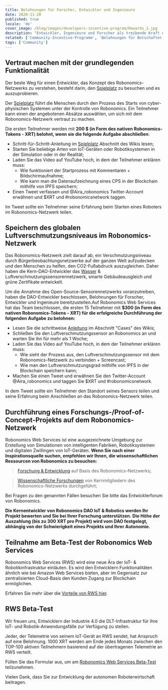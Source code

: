 ```yaml
---
title: Belohnungen für Forscher, Entwickler und Ingenieure
date: 2020-11-20
published: true
locale: 'de'
cover_image: /blog/images/developers-incentive-program/Rewards_2.jpg
description: "Entwickler, Ingenieure und Forscher als treibende Kraft der Robotikindustrie erhalten Belohnungen für Forschungs- und Entwicklungsaktivitäten auf Basis des Robonomics-Netzwerks. Die Kernentwickler des Robonomics DAO haben 5000 XRT zur Anreizung der Community bereitgestellt."
related: ['Community-Incentive-Programm', 'Belohnungen für Botschafter & Influencer']
tags: ['Community']
---
```


## Vertraut machen mit der grundlegenden Funktionalität

Der beste Weg für einen Entwickler, das Konzept des Robonomics-Netzwerks zu verstehen, besteht darin, den [Spielplatz](https://wiki.robonomics.network/docs/create-account-in-dapp/) zu besuchen und es auszuprobieren.

Der [Spielplatz](https://wiki.robonomics.network/docs/create-account-in-dapp/) führt die Menschen durch den Prozess des Starts von cyber-physischen Systemen unter der Kontrolle von Robonomics. Ein Teilnehmer kann einen der angebotenen Absätze auswählen, um sich mit dem Robonomics-Netzwerk vertraut zu machen.

Die ersten Teilnehmer werden mit **200 $ (in Form des nativen Robonomics-Tokens - XRT) belohnt, wenn sie die folgende Aufgabe abschließen**:

* Schritt-für-Schritt-Anleitung im [Spielplatz](https://wiki.robonomics.network/docs/create-account-in-dapp/) Abschnitt des Wikis lesen;
* Starten Sie beliebige Arten von IoT-Geräten oder Robotiksystemen in der Simulation oder in der Realität;
* Laden Sie das Video auf YouTube hoch, in dem der Teilnehmer erklären muss:
    * Wie funktioniert der Startprozess mit Kommentaren + Bildschirmaufnahme;
    * Wie kann man die Datenaufzeichnung eines CPS in der Blockchain mithilfe von IPFS speichern;
* Einen Tweet verfassen und @Aira_robonomics Twitter-Account erwähnen und $XRT und #robonomicsnetwork taggen.

Im Tweet sollte ein Teilnehmer seine Erfahrung beim Starten eines Roboters im Robonomics-Netzwerk teilen.

## Speichern des globalen Luftverschmutzungsniveaus im Robonomics-Netzwerk

Das Robonomics-Netzwerk zielt darauf ab, ein Verschmutzungsniveau durch Bürgerbeobachtungsnetzwerke auf der ganzen Welt aufzudecken und den Menschen zu helfen, den CO2-Fußabdruck auszugleichen. Daher haben die Kern-DAO-Entwickler das [Wasser](https://www.frontiersin.org/articles/10.3389/frobt.2020.00070/full) & Luftverschmutzungssensorennetzwerk, smarte Gebäudeausgleich und grüne Zertifikate entwickelt.

Um die Annahme des Open-Source-Sensorennetzwerks voranzutreiben, haben die DAO-Entwickler beschlossen, Belohnungen für Forscher, Entwickler und Ingenieure bereitzustellen.Auf Robonomics Web Services hat das Team beschlossen, die ersten 15 Teilnehmer mit **$300 (in Form des nativen Robonomics-Tokens - XRT) für die erfolgreiche Durchführung der folgenden Aufgabe zu belohnen:**

* Lesen Sie die schrittweise [Anleitung](https://wiki.robonomics.network/docs/connect-sensor-to-robonomics/) im Abschnitt "Cases" des Wikis;
* Schließen Sie den Luftverschmutzungssensor an Robonomics an und warten Sie ihn für mehr als 1 Woche;
* Laden Sie das Video auf YouTube hoch, in dem der Teilnehmer erklären muss:
   * Wie sieht der Prozess aus, den Luftverschmutzungssensor mit dem Robonomics-Netzwerk zu verbinden + Screencast;
   * Wie man den Luftverschmutzungsgrad mithilfe von IPFS in der Blockchain speichern kann;
* Machen Sie einen Tweet und erwähnen Sie den Twitter-Account @Aira_robonomics und taggen Sie $XRT und #robonomicsnetwork.

In dem Tweet sollte ein Teilnehmer den Standort seines Sensors teilen und seine Erfahrung beim Anschließen an das Robonomics-Netzwerk teilen.

## Durchführung eines Forschungs-/Proof-of-Concept-Projekts auf dem Robonomics-Netzwerk

Robonomics Web Services ist eine ausgezeichnete Umgebung zur Erstellung von Simulationen von intelligenten Fabriken, Robotiksystemen und digitalen Zwillingen von IoT-Geräten.
**Wenn Sie nach einer Inspirationsquelle suchen, empfehlen wir Ihnen, die wissenschaftlichen Ressourcen von Robonomics zu besuchen:**

> [Forschung & Entwicklung](https://wiki.robonomics.network/docs/r-and-d-based-on-robonomics-network/) auf Basis des Robonomics-Netzwerks;

> [Wissenschaftliche Forschungen](https://robonomics.network/community#science) von Kernmitgliedern des Robonomics-Netzwerks durchgeführt;

Bei Fragen zu den genannten Fällen besuchen Sie bitte das Entwicklerforum von Robonomics.

**Die Kernentwickler von Robonomics DAO IoT & Robotics werden Ihr Projekt bewerten und Sie bei Ihrer Forschung unterstützen.**
**Die Höhe der Auszahlung (bis zu 300 XRT pro Projekt) wird vom DAO festgelegt, abhängig von der Schwierigkeit eines Projekts und Ihrer Autonomie.**

## Teilnahme am Beta-Test der Robonomics Web Services

Robonomics Web Services (RWS) wird eine neue Ära der IoT- & Robotikinfrastruktur einläuten.
Es wird den Entwicklern Funktionalitäten ähnlich wie bei Amazon Web Services bieten, aber im Gegensatz zur zentralisierten Cloud-Basis den Kunden Zugang zur Blockchain ermöglichen.

Erfahren Sie mehr über die [Vorteile von RWS hier](https://blog.aira.life/robonomics-web-services-and-rws-token-intro-d730ab50ad42?source=collection_home---4------2-----------------------).


## RWS Beta-Test

Wir freuen uns, Entwicklern der Industrie 4.0 die DLT-Infrastruktur für ihre IoT- und Robotik-Anwendungsfälle zur Verfügung zu stellen.

Jeder, der Telemetrie von seinem IoT-Gerät an RWS sendet, hat Anspruch auf eine Belohnung.
1000 XRT werden am Ende jedes Monats zwischen den TOP-100 aktiven Teilnehmern basierend auf der übertragenen Telemetrie an RWS verteilt.

Füllen Sie das Formular aus, um am [Robonomics Web Services Beta-Test](https://share.hsforms.com/1rlIfFL6ZSriaOjtf4NAGPw535vx) teilzunehmen.

Vielen Dank, dass Sie zur Entwicklung der autonomen Roboterwirtschaft beitragen.